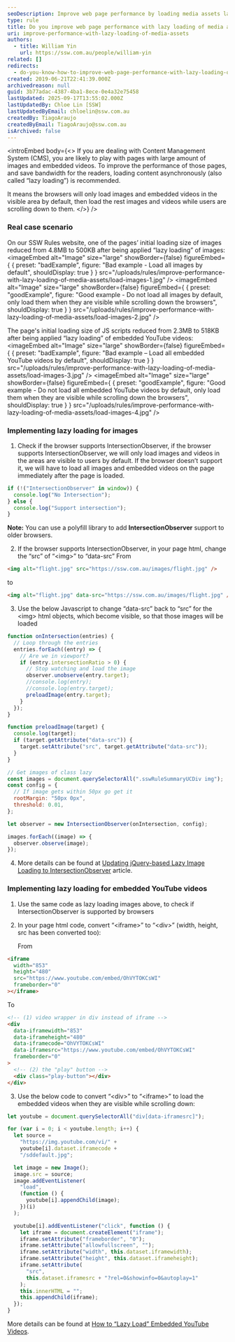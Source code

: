 ```yaml
---
seoDescription: Improve web page performance by loading media assets lazily, reducing initial load size and saving bandwidth for readers.
type: rule
title: Do you improve web page performance with lazy loading of media assets?
uri: improve-performance-with-lazy-loading-of-media-assets
authors:
  - title: William Yin
    url: https://ssw.com.au/people/william-yin
related: []
redirects:
  - do-you-know-how-to-improve-web-page-performance-with-lazy-loading-of-media-assets
created: 2019-06-21T22:41:39.000Z
archivedreason: null
guid: 3b77adac-4387-4ba1-8ece-0e4a32e75458
lastUpdated: 2025-09-17T13:55:02.000Z
lastUpdatedBy: Chloe Lin [SSW]
lastUpdatedByEmail: chloelin@ssw.com.au
createdBy: TiagoAraujo
createdByEmail: TiagoAraujo@ssw.com.au
isArchived: false
---
```


<introEmbed
  body={<>
If you are dealing with Content Management System (CMS), you are likely to play with pages with large amount of images and embedded videos. To improve the performance of those pages, and save bandwidth for the readers, loading content asynchronously (also called “lazy loading”) is recommended.

It means the browsers will only load images and embedded videos in the visible area by default, then load the rest images and videos while users are scrolling down to them.
  </>}
/>
### Real case scenario

On our SSW Rules website, one of the pages’ initial loading size of images reduced from 4.8MB to 500KB after being applied “lazy loading” of images:
<imageEmbed
  alt="Image"
  size="large"
  showBorder={false}
  figureEmbed={ {
    preset: "badExample",
    figure: "Bad example - Load all images by default",
    shouldDisplay: true
  } }
  src="/uploads/rules/improve-performance-with-lazy-loading-of-media-assets/load-images-1.jpg"
/>
<imageEmbed
  alt="Image"
  size="large"
  showBorder={false}
  figureEmbed={ {
    preset: "goodExample",
    figure: "Good example - Do not load all images by default, only load them when they are visible while scrolling down the browsers",
    shouldDisplay: true
  } }
  src="/uploads/rules/improve-performance-with-lazy-loading-of-media-assets/load-images-2.jpg"
/>

The page's initial loading size of JS scripts reduced from 2.3MB to 518KB after being applied “lazy loading” of embedded YouTube videos:
<imageEmbed
  alt="Image"
  size="large"
  showBorder={false}
  figureEmbed={ {
    preset: "badExample",
    figure: "Bad example – Load all embedded YouTube videos by default",
    shouldDisplay: true
  } }
  src="/uploads/rules/improve-performance-with-lazy-loading-of-media-assets/load-images-3.jpg"
/>
<imageEmbed
  alt="Image"
  size="large"
  showBorder={false}
  figureEmbed={ {
    preset: "goodExample",
    figure: "Good example - Do not load all embedded YouTube videos by default, only load them when they are visible while scrolling down the browsers",
    shouldDisplay: true
  } }
  src="/uploads/rules/improve-performance-with-lazy-loading-of-media-assets/load-images-4.jpg"
/>

### Implementing lazy loading for images

1. Check if the browser supports IntersectionObserver, if the browser supports IntersectionObserver, we will only load images and videos in the areas are visible to users by default. If the browser doesn’t support it, we will have to load all images and embedded videos on the page immediately after the page is loaded.

  ```js
  if (!("IntersectionObserver" in window)) {
    console.log("No Intersection");
  } else {
    console.log("Support intersection");
  }
  ```

**Note:** You can use a polyfill library to add **IntersectionObserver** support to older browsers.

2. If the browser supports IntersectionObserver, in your page html, change the “src” of “&lt;img&gt;” to “data-src”
   From

  ```html
  <img alt="flight.jpg" src="https://ssw.com.au/images/flight.jpg" />
  ```

  to

  ```html
  <img alt="flight.jpg" data-src="https://ssw.com.au/images/flight.jpg" />
  ```

3. Use the below Javascript to change “data-src” back to “src” for the &lt;img&gt; html objects, which become visible, so that those images will be loaded

  ```js
  function onIntersection(entries) {
    // Loop through the entries
    entries.forEach((entry) => {
      // Are we in viewport?
      if (entry.intersectionRatio > 0) {
        // Stop watching and load the image
        observer.unobserve(entry.target);
        //console.log(entry);
        //console.log(entry.target);
        preloadImage(entry.target);
      }
    });
  }

  function preloadImage(target) {
    console.log(target);
    if (target.getAttribute("data-src")) {
      target.setAttribute("src", target.getAttribute("data-src"));
    }
  }

  // Get images of class lazy
  const images = document.querySelectorAll(".sswRuleSummaryUCDiv img");
  const config = {
    // If image gets within 50px go get it
    rootMargin: "50px 0px",
    threshold: 0.01,
  };

  let observer = new IntersectionObserver(onIntersection, config);

  images.forEach((image) => {
    observer.observe(image);
  });
  ```

4. More details can be found at [Updating jQuery-based Lazy Image Loading to IntersectionObserver](https://www.hanselman.com/blog/updating-jquerybased-lazy-image-loading-to-intersectionobserver) article.

### Implementing lazy loading for embedded YouTube videos

1. Use the same code as lazy loading images above, to check if IntersectionObserver is supported by browsers
2. In your page html code, convert “&lt;iframe&gt;” to “&lt;div&gt;” (width, height, src has been converted too):

   From

  ```html
  <iframe
    width="853"
    height="480"
    src="https://www.youtube.com/embed/OhVYTOKCsWI"
    frameborder="0"
  ></iframe>
  ```

   To

  ```html
  <!-- (1) video wrapper in div instead of iframe -->
  <div
    data-iframewidth="853"
    data-iframeheight="480"
    data-iframecode="OhVYTOKCsWI"
    data-iframesrc="https://www.youtube.com/embed/OhVYTOKCsWI"
    frameborder="0"
  >
    <!-- (2) the "play" button -->
    <div class="play-button"></div>
  </div>
  ```

3. Use the below code to convert “&lt;div&gt;” to “&lt;iframe&gt;” to load the embedded videos when they are visible while scrolling down:

  ```js
  let youtube = document.querySelectorAll("div[data-iframesrc]");

  for (var i = 0; i < youtube.length; i++) {
    let source =
      "https://img.youtube.com/vi/" +
      youtube[i].dataset.iframecode +
      "/sddefault.jpg";

    let image = new Image();
    image.src = source;
    image.addEventListener(
      "load",
      (function () {
        youtube[i].appendChild(image);
      })(i)
    );

    youtube[i].addEventListener("click", function () {
      let iframe = document.createElement("iframe");
      iframe.setAttribute("frameborder", "0");
      iframe.setAttribute("allowfullscreen", "");
      iframe.setAttribute("width", this.dataset.iframewidth);
      iframe.setAttribute("height", this.dataset.iframeheight);
      iframe.setAttribute(
        "src",
        this.dataset.iframesrc + "?rel=0&showinfo=0&autoplay=1"
      );
      this.innerHTML = "";
      this.appendChild(iframe);
    });
  }
  ```

More details can be found at [How to “Lazy Load” Embedded YouTube Videos](https://webdesign.tutsplus.com/how-to-lazy-load-embedded-youtube-videos--cms-26743t).

